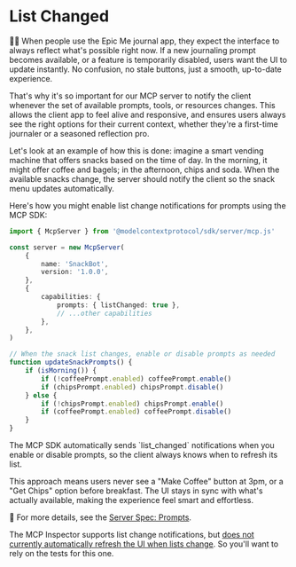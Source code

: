 # List Changed

👨‍💼 When people use the Epic Me journal app, they expect the interface to always reflect what's possible right now. If a new journaling prompt becomes available, or a feature is temporarily disabled, users want the UI to update instantly. No confusion, no stale buttons, just a smooth, up-to-date experience.

That's why it's so important for our MCP server to notify the client whenever the set of available prompts, tools, or resources changes. This allows the client app to feel alive and responsive, and ensures users always see the right options for their current context, whether they're a first-time journaler or a seasoned reflection pro.

Let's look at an example of how this is done: imagine a smart vending machine that offers snacks based on the time of day. In the morning, it might offer coffee and bagels; in the afternoon, chips and soda. When the available snacks change, the server should notify the client so the snack menu updates automatically.

Here's how you might enable list change notifications for prompts using the MCP SDK:

```ts
import { McpServer } from '@modelcontextprotocol/sdk/server/mcp.js'

const server = new McpServer(
	{
		name: 'SnackBot',
		version: '1.0.0',
	},
	{
		capabilities: {
			prompts: { listChanged: true },
			// ...other capabilities
		},
	},
)

// When the snack list changes, enable or disable prompts as needed
function updateSnackPrompts() {
	if (isMorning()) {
		if (!coffeePrompt.enabled) coffeePrompt.enable()
		if (chipsPrompt.enabled) chipsPrompt.disable()
	} else {
		if (!chipsPrompt.enabled) chipsPrompt.enable()
		if (coffeePrompt.enabled) coffeePrompt.disable()
	}
}
```

<callout-success>
	The MCP SDK automatically sends `list_changed` notifications when you enable
	or disable prompts, so the client always knows when to refresh its list.
</callout-success>

This approach means users never see a "Make Coffee" button at 3pm, or a "Get Chips" option before breakfast. The UI stays in sync with what's actually available, making the experience feel smart and effortless.

📜 For more details, see the [Server Spec: Prompts](https://modelcontextprotocol.io/specification/2025-06-18/server/prompts).

The MCP Inspector supports list change notifications, but [does not currently automatically refresh the UI when lists change](https://github.com/modelcontextprotocol/inspector/issues/592). So you'll want to rely on the tests for this one.
